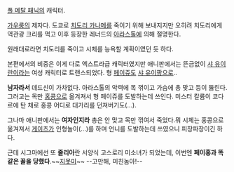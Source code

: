 [[풀 메탈 패닉]]의 캐릭터.

[[가우룽]]의 제자다. 도쿄로 [[치도리 카나메]]를 죽이기 위해 보내지지만 오히려 치도리에게 역관광 크리를 먹고 이후 등장한 레너드의 [[아라스톨]]에 의해 절명한다.

원래대로라면 치도리를 죽이고 시체를 능욕할 계획이였던 듯 하다.

본편에서의 비중은 이게 다로 엑스트라급 캐릭터였지만 애니판에서는 뜬금없이 [[샤 유이란]]이라는 여성 캐릭터로 트랜스되었다. 형 [[페이쥬]]도 [[샤 유이팡]]으로..

'''남자라서''' 데드신이 가차없다. 아라스톨의 악력에 목 꺾이고 가슴에 총 맞고 등이 뚫린다. 그러고는 목만 [[홍콩]]으로 옮겨져서 형 페이쥬를 도발하는데 쓰인다. 미스터 칼륨이 코다르에 탄 채로 홍콩 어디로 대가리를 던져버기도(...).

그나마 애니판에서는 '''여자인지라''' 총은 안 맞고 목만 꺾여서 죽었다.뭐 시체는 홍콩으로 옮겨져서 [[게이츠]]가 인형놀이(...)를 하며 언니를 도발하는데 쓰였으니 피장파장이긴 하다. 

근데 시그마에선 또 '''줄리아'''란 서양식 고스로리 미소녀가 되었는데, 이번엔 '''페이홍과 똑같은 꼴을 당했다'''.~~[[지못미]]~~ --고만해, 미친놈아!--
